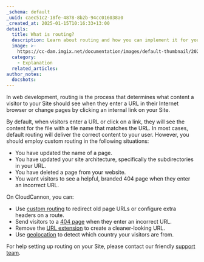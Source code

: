 ```yaml
---
_schema: default
_uuid: caec51c2-18fe-4878-8b2b-94cc016038a0
_created_at: 2025-01-15T10:16:33+13:00
details:
  title: What is routing?
  description: Learn about routing and how you can implement it for your website.
  image: >-
    https://cc-dam.imgix.net/documentation/images/default-thumbnail/2023-Q4/CloudCannon-Documentation-Thumbnail.png
  category:
    - Explanation
  related_articles:
author_notes:
  docshots:
---
```

In web development, routing is the process that determines what content a visitor to your Site should see when they enter a URL in their Internet browser or change pages by clicking an internal link on your Site.

By default, when visitors enter a URL or click on a link, they will see the content for the file with a file name that matches the URL. In most cases, default routing will deliver the correct content to your user. However, you should employ custom routing in the following situations:

* You have updated the name of a page.
* You have updated your site architecture, specifically the subdirectories in your URL.
* You have deleted a page from your website.
* You want visitors to see a helpful, branded 404 page when they enter an incorrect URL.

On CloudCannon, you can:

* Use [custom routing](/documentation/articles/configure-custom-routing/) to redirect old page URLs or configure extra headers on a route.
* Send visitors to a [404 page](/documentation/articles/configure-a-404-page/) when they enter an incorrect URL.
* Remove the [URL extension](/documentation/articles/configure-extensionless-urls/) to create a cleaner-looking URL.
* Use [geolocation](/documentation/articles/configure-geolocation/) to detect which country your visitors are from.

For help setting up routing on your Site, please contact our friendly [support team](/support/).